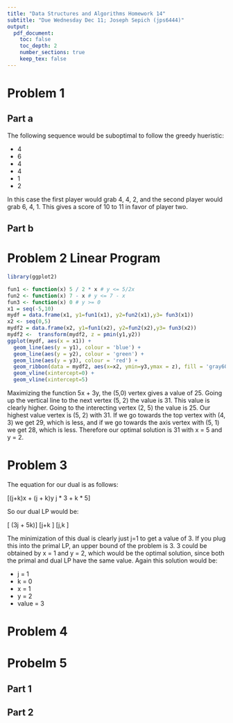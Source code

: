 ```yaml
---
title: "Data Structures and Algorithms Homework 14"
subtitle: "Due Wednesday Dec 11; Joseph Sepich (jps6444)"
output:
  pdf_document:
    toc: false
    toc_depth: 2
    number_sections: true
    keep_tex: false
---
```



# Problem 1

## Part a

The following sequence would be suboptimal to follow the greedy hueristic:

* 4
* 6
* 4
* 4
* 1
* 2

In this case the first player would grab 4, 4, 2, and the second player would grab 6, 4, 1. This gives a score of 10 to 11 in favor of player two.

\pagebreak

## Part b

\pagebreak

# Problem 2 Linear Program

```r
library(ggplot2)

```

```r
fun1 <- function(x) 5 / 2 * x # y <= 5/2x
fun2 <- function(x) 7 - x # y <= 7 - x
fun3 <- function(x) 0 # y >= 0
x1 = seq(-5,10)
mydf = data.frame(x1, y1=fun1(x1), y2=fun2(x1),y3= fun3(x1))
x2 <- seq(0,5)
mydf2 = data.frame(x2, y1=fun1(x2), y2=fun2(x2),y3= fun3(x2))
mydf2 <-  transform(mydf2, z = pmin(y1,y2))
ggplot(mydf, aes(x = x1)) + 
  geom_line(aes(y = y1), colour = 'blue') +
  geom_line(aes(y = y2), colour = 'green') +
  geom_line(aes(y = y3), colour = 'red') +
  geom_ribbon(data = mydf2, aes(x=x2, ymin=y3,ymax = z), fill = 'gray60') +
  geom_vline(xintercept=0) +
  geom_vline(xintercept=5)
```

Maximizing the function 5x + 3y, the (5,0) vertex gives a value of 25. Going up the vertical line to the next vertex (5, 2) the value is 31. This value is clearly higher. Going to the interecting vertex (2, 5) the value is 25. Our highest value vertex is (5, 2) with 31. If we go towards the top vertex with (4, 3) we get 29, which is less, and if we go towards the axis vertex with (5, 1) we get 28, which is less. Therefore our optimal solution is 31 with x = 5 and y = 2.

\pagebreak

# Problem 3

The equation for our dual is as follows:

\[(j+k)x + (j + k)y \leq j * 3 + k * 5\]

So our dual LP would be:

\[\text{min} (3j + 5k)\]
\[j+k \geq 1\]
\[j,k \geq 0\]

The minimization of this dual is clearly just j=1 to get a value of 3. If you plug this into the primal LP, an upper bound of the problem is 3. 3 could be obtained by x = 1 and y = 2, which would be the optimal solution, since both the primal and dual LP have the same value. Again this solution would be:

* j = 1
* k = 0
* x = 1
* y = 2
* value = 3

\pagebreak

# Problem 4

\pagebreak

# Probelm 5

## Part 1

\pagebreak

## Part 2





























